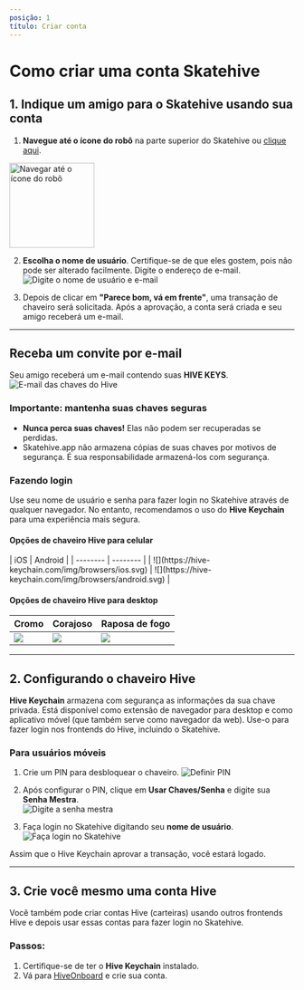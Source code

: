 ```yaml
---
posição: 1
título: Criar conta
---
```


# Como criar uma conta Skatehive

## 1. Indique um amigo para o Skatehive usando sua conta

1. **Navegue até o ícone do robô** na parte superior do Skatehive ou [clique aqui](https://skatehive.app).  

<img src="https://i.ibb.co/JCCj9Sf/image.png" alt="Navegar até o ícone do robô" width="150" />

2. **Escolha o nome de usuário**. Certifique-se de que eles gostem, pois não pode ser alterado facilmente. Digite o endereço de e-mail.  
![Digite o nome de usuário e e-mail](https://hackmd.io/_uploads/H1tZGNP1Jx.png)

3. Depois de clicar em **"Parece bom, vá em frente"**, uma transação de chaveiro será solicitada. Após a aprovação, a conta será criada e seu amigo receberá um e-mail.

---

## Receba um convite por e-mail

Seu amigo receberá um e-mail contendo suas **HIVE KEYS**.  
![E-mail das chaves do Hive](https://ipfs.skatehive.app/ipfs/QmbTbULhRtAfyd19cTNYfrsjpsuRN2TV9sxZ5yzQQeR44D)

### Importante: mantenha suas chaves seguras
- **Nunca perca suas chaves!** Elas não podem ser recuperadas se perdidas.
- Skatehive.app não armazena cópias de suas chaves por motivos de segurança. É sua responsabilidade armazená-los com segurança.

### Fazendo login
Use seu nome de usuário e senha para fazer login no Skatehive através de qualquer navegador. No entanto, recomendamos o uso do **Hive Keychain** para uma experiência mais segura.

#### Opções de chaveiro Hive para celular

<div style={{ display: 'flex', justifiqueContent: 'center' }}>
| iOS | Android |
| -------- | -------- |
| ![](https://hive-keychain.com/img/browsers/ios.svg) | ![](https://hive-keychain.com/img/browsers/android.svg) |  

</div>

#### Opções de chaveiro Hive para desktop

<div style={{ display: 'flex', justifiqueContent: 'center' }}>

| Cromo | Corajoso | Raposa de fogo |
| -------- | -------- | -------- |
| ![](https://hive-keychain.com/img/browsers/chrome.svg) | ![](https://hive-keychain.com/img/browsers/brave.svg) | ![](https://hive-keychain.com/img/browsers/firefox.svg) |

</div>

---

## 2. Configurando o chaveiro Hive

**Hive Keychain** armazena com segurança as informações da sua chave privada. Está disponível como extensão de navegador para desktop e como aplicativo móvel (que também serve como navegador da web). Use-o para fazer login nos frontends do Hive, incluindo o Skatehive.

### Para usuários móveis
1. Crie um PIN para desbloquear o chaveiro.
   ![Definir PIN](https://hackmd.io/_uploads/rk9Y1SDJJg.png)

2. Após configurar o PIN, clique em **Usar Chaves/Senha** e digite sua **Senha Mestra**.  
   ![Digite a senha mestra](https://hackmd.io/_uploads/HyBYyBwJJx.png)

3. Faça login no Skatehive digitando seu **nome de usuário**.  
   ![Faça login no Skatehive](https://hackmd.io/_uploads/ByGmlHDkJl.png)

Assim que o Hive Keychain aprovar a transação, você estará logado.

---
## 3. Crie você mesmo uma conta Hive

Você também pode criar contas Hive (carteiras) usando outros frontends Hive e depois usar essas contas para fazer login no Skatehive.

### Passos:
1. Certifique-se de ter o **Hive Keychain** instalado.
2. Vá para [HiveOnboard](https://hiveonboard.com/create-account) e crie sua conta.